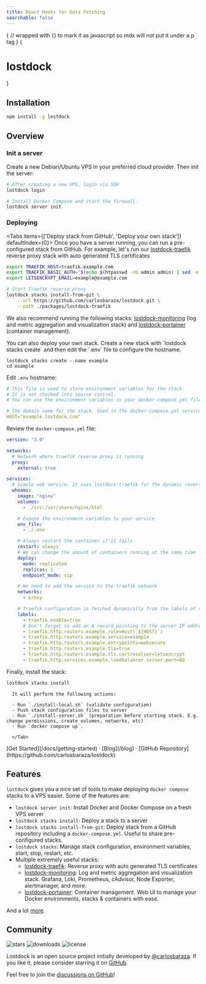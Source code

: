 ```yaml
---
title: React Hooks for Data Fetching
searchable: false
---
```



{
// wrapped with {} to mark it as javascript so mdx will not put it under a p tag
}
{<h1 className="text-center font-extrabold md:text-5xl mt-8">lostdock</h1>}

<Features/>

## Installation

```bash
npm install -g lostdock
```

## Overview

### Init a server

Create a new Debian/Ubuntu VPS in your preferred cloud provider. Then init the server:

```bash
# After creating a new VPS, login via SSH
lostdock login

# Install Docker Compose and start the firewall.
lostdock server init
```

### Deploying

<Tabs items={['Deploy stack from GitHub', 'Deploy your own stack']} defaultIndex={0}>
  <Tab>
Once you have a server running, you can run a pre-configured stack from GitHub. For example, let's run our [lostdock-traefik](/docs/core-stacks/lostdock-traefik) reverse proxy stack with auto generated TLS certificates

```bash
export TRAEFIK_HOST=traefik.example.com
export TRAEFIK_BASIC_AUTH="$(echo $(htpasswd -nb admin admin) | sed -e s/\\$/\\$\\$/g)"
export LETSENCRYPT_EMAIL=example@example.com

# Start Traefik reverse proxy
lostdock stacks install-from-git \
    --url https://github.com/carlosbaraza/lostdock.git \
    --path ./packages/lostdock-traefik
```

We also recommend running the following stacks: [lostdock-monitoring](/docs/core-stacks/lostdock-monitoring) (log and metric aggregation and visualization stack) and [lostdock-portainer](/docs/core-stacks/lostdock-portainer) (container management).

  </Tab>
  <Tab>
    You can also deploy your own stack. Create a new stack with `lostdock stacks create` and then edit the `.env` file to configure the hostname.

```
lostdock stacks create --name example
cd example
```

Edit `.env` hostname:

```yaml filename=".env"
# This file is used to store environment variables for the stack.
# It is not checked into source control.
# You can use the environment variables in your docker-compose.yml file.

# The domain name for the stack. Used in the docker-compose.yml service traefik configuration.
HOST="example.lostdock.com"
```

Review the `docker-compose.yml` file:

```yaml filename="docker-compose.yml"
version: "3.9"

networks:
  # Network where traefik reverse proxy is running
  proxy:
    external: true

services:
  # Simple web service. It uses lostdock-traefik for the dynamic reverse proxy with automated TLS          certificates.
  whoami:
    image: "nginx"
    volumes:
      - ./src:/usr/share/nginx/html

    # Expose the environment variables to your service
    env_file:
      - ./.env

    # Always restart the container if it fails
    restart: always
    # We can change the amount of containers running at the same time
    deploy:
      mode: replicated
      replicas: 1
      endpoint_mode: vip

    # We need to add the service to the traefik network
    networks:
      - proxy

    # Traefik configuration is fetched dynamically from the labels of other running containers
    labels:
      - traefik.enable=true
      # Don't forget to add an A record pointing to the server IP address to your DNS.
      - traefik.http.routers.example.rule=Host(`${HOST}`)
      - traefik.http.routers.example.service=example
      - traefik.http.routers.example.entrypoints=websecure
      - traefik.http.routers.example.tls=true
      - traefik.http.routers.example.tls.certresolver=letsencrypt
      - traefik.http.services.example.loadbalancer.server.port=80
```

Finally, install the stack:

```bash
lostdock stacks install
```

      It will perform the following actions:

      - Run `./install-local.sh` (validate configuration)
      - Push stack configuration files to server
      - Run `./install-server.sh` (preparation before starting stack. E.g. change permissions, create volumes, networks, etc)
      - Run `docker compose up`.

      </Tab>

  </Tabs>

<div className="mt-16 mb-20 text-center">
  [Get Started](/docs/getting-started) · [Blog](/blog) · [GitHub Repository](https://github.com/carlosbaraza/lostdock)
</div>

## Features

`lostdock` gives you a nice set of tools to make deploying `docker compose` stacks to a VPS easier. Some of the features are:

- `lostdock server init`: Install Docker and Docker Compose on a fresh VPS server
- `lostdock stacks install`: Deploy a stack to a server
- `lostdock stacks install-from-git`: Deploy stack from a GitHub repository including a `docker-compose.yml`. Useful to share pre-configured stacks.
- `lostdock stacks`: Manage stack configuration, environment variables, start, stop, restart, etc.
- Multiple extremely useful stacks:
  - [lostdock-traefik](https://github.com/carlosbaraza/lostdock/tree/main/packages/lostdock-traefik): Reverse proxy with auto generated TLS certificates
  - [lostdock-monitoring](https://github.com/carlosbaraza/lostdock/tree/main/packages/lostdock-monitoring): Log and metric aggregation and visualization stack. Grafana, Loki, Prometheus, cAdvisor, Node Exporter, alertmanager, and more.
  - [lostdock-portainer](https://github.com/carlosbaraza/lostdock/tree/main/packages/lostdock-portainer): Container management. Web UI to manage your Docker environments, stacks & containers with ease.

And a lot [more](/docs/getting-started).

## Community

<p className="flex gap-2 h-6 mt-6">
  <img alt="stars" src="https://badgen.net/github/stars/carlosbaraza/lostdock" />
  <img alt="downloads" src="https://badgen.net/npm/dt/lostdock" />
  <img alt="license" src="https://badgen.net/npm/license/lostdock" />
</p>

Lostdock is an open source project initially developed by [@carlosbaraza](https://twitter.com/carlosbaraza). If you like it, please consider starring it on [GitHub](https://github.com/carlosbaraza/lostdock).

Feel free to join the [discussions on GitHub](https://github.com/carlosbaraza/lostdock/discussions)!
